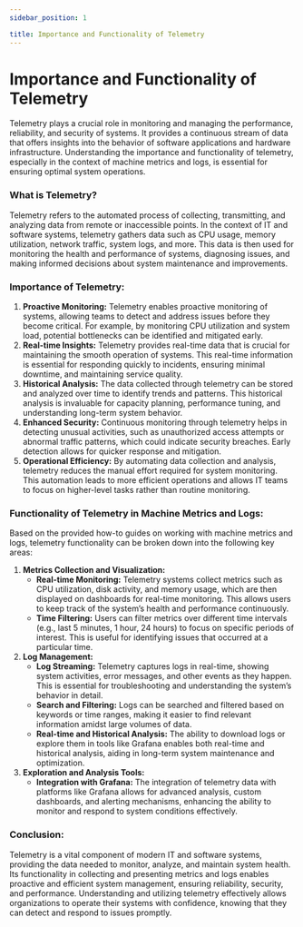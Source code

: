 ```yaml
---
sidebar_position: 1

title: Importance and Functionality of Telemetry
---
```


# Importance and Functionality of Telemetry

Telemetry plays a crucial role in monitoring and managing the performance, reliability, and security of systems. It provides a continuous stream of data that offers insights into the behavior of software applications and hardware infrastructure. Understanding the importance and functionality of telemetry, especially in the context of machine metrics and logs, is essential for ensuring optimal system operations.

### **What is Telemetry?**

Telemetry refers to the automated process of collecting, transmitting, and analyzing data from remote or inaccessible points. In the context of IT and software systems, telemetry gathers data such as CPU usage, memory utilization, network traffic, system logs, and more. This data is then used for monitoring the health and performance of systems, diagnosing issues, and making informed decisions about system maintenance and improvements.

### **Importance of Telemetry:**

1. **Proactive Monitoring:** Telemetry enables proactive monitoring of systems, allowing teams to detect and address issues before they become critical. For example, by monitoring CPU utilization and system load, potential bottlenecks can be identified and mitigated early.
2. **Real-time Insights:** Telemetry provides real-time data that is crucial for maintaining the smooth operation of systems. This real-time information is essential for responding quickly to incidents, ensuring minimal downtime, and maintaining service quality.
3. **Historical Analysis:** The data collected through telemetry can be stored and analyzed over time to identify trends and patterns. This historical analysis is invaluable for capacity planning, performance tuning, and understanding long-term system behavior.
4. **Enhanced Security:** Continuous monitoring through telemetry helps in detecting unusual activities, such as unauthorized access attempts or abnormal traffic patterns, which could indicate security breaches. Early detection allows for quicker response and mitigation.
5. **Operational Efficiency:** By automating data collection and analysis, telemetry reduces the manual effort required for system monitoring. This automation leads to more efficient operations and allows IT teams to focus on higher-level tasks rather than routine monitoring.

### **Functionality of Telemetry in Machine Metrics and Logs:**

Based on the provided how-to guides on working with machine metrics and logs, telemetry functionality can be broken down into the following key areas:

1. **Metrics Collection and Visualization:**
    - **Real-time Monitoring:** Telemetry systems collect metrics such as CPU utilization, disk activity, and memory usage, which are then displayed on dashboards for real-time monitoring. This allows users to keep track of the system’s health and performance continuously.
    - **Time Filtering:** Users can filter metrics over different time intervals (e.g., last 5 minutes, 1 hour, 24 hours) to focus on specific periods of interest. This is useful for identifying issues that occurred at a particular time.
2. **Log Management:**
    - **Log Streaming:** Telemetry captures logs in real-time, showing system activities, error messages, and other events as they happen. This is essential for troubleshooting and understanding the system’s behavior in detail.
    - **Search and Filtering:** Logs can be searched and filtered based on keywords or time ranges, making it easier to find relevant information amidst large volumes of data.
    - **Real-time and Historical Analysis:** The ability to download logs or explore them in tools like Grafana enables both real-time and historical analysis, aiding in long-term system maintenance and optimization.
3. **Exploration and Analysis Tools:**
    - **Integration with Grafana:** The integration of telemetry data with platforms like Grafana allows for advanced analysis, custom dashboards, and alerting mechanisms, enhancing the ability to monitor and respond to system conditions effectively.

### **Conclusion:**

Telemetry is a vital component of modern IT and software systems, providing the data needed to monitor, analyze, and maintain system health. Its functionality in collecting and presenting metrics and logs enables proactive and efficient system management, ensuring reliability, security, and performance. Understanding and utilizing telemetry effectively allows organizations to operate their systems with confidence, knowing that they can detect and respond to issues promptly.